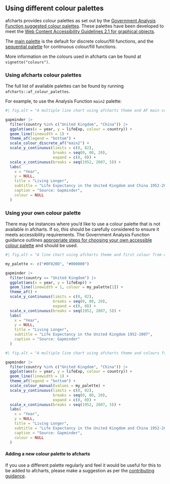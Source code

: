 ## Using different colour palettes

afcharts provides colour palettes as set out by the [Government Analysis Function suggested colour palettes](https://analysisfunction.civilservice.gov.uk/policy-store/data-visualisation-colours-in-charts/#section-4). 
These palettes have been developed to meet the [Web Content Accessibility Guidelines 2.1 for graphical objects](https://www.w3.org/WAI/WCAG21/Understanding/non-text-contrast.html).


The [main palette](https://best-practice-and-impact.github.io/afcharts/articles/colours.html#main-palette) is the default for discrete colour/fill functions, and the [sequential palette](https://best-practice-and-impact.github.io/afcharts/articles/colours.html#sequential-palette) for continuous colour/fill functions.

More information on the colours used in afcharts can be found at `vignette("colours")`.


### Using afcharts colour palettes

The full list of available palettes can be found by running `afcharts::af_colour_palettes`.

For example, to use the Analysis Function `main2` palette:

```{r af-palette, fig.height = 5}
#| fig.alt = "A multiple line chart using afcharts theme and AF main colour palette."

gapminder |>
  filter(country %in% c("United Kingdom", "China")) |>
  ggplot(aes(x = year, y = lifeExp, colour = country)) +
  geom_line(linewidth = 1) +
  theme_af(legend = "bottom") +
  scale_colour_discrete_af("main2") +
  scale_y_continuous(limits = c(0, 82),
                     breaks = seq(0, 80, 20),
                     expand = c(0, 0)) +
  scale_x_continuous(breaks = seq(1952, 2007, 5)) +
  labs(
    x = "Year",
    y = NULL,
    title = "Living Longer",
    subtitle = "Life Expectancy in the United Kingdom and China 1952-2007",
    caption = "Source: Gapminder",
    colour = NULL
  )
```


### Using your own colour palette

There may be instances where you'd like to use a colour palette that is not available in afcharts. 
If so, this should be carefully considered to ensure it meets accessibility requirements. 
The Government Analysis Function guidance outlines [appropriate steps for choosing your own accessible colour palette](https://analysisfunction.civilservice.gov.uk/policy-store/data-visualisation-colours-in-charts/#section-9) and should be used.

```{r different-colour-palette-1}
#| fig.alt = "A line chart using afcharts theme and first colour from custom palette."

my_palette <- c("#0F820D", "#000000")

gapminder |>
  filter(country == "United Kingdom") |>
  ggplot(aes(x = year, y = lifeExp)) +
  geom_line(linewidth = 1, colour = my_palette[1]) +
  theme_af() +
  scale_y_continuous(limits = c(0, 82),
                     breaks = seq(0, 80, 20),
                     expand = c(0, 0)) +
  scale_x_continuous(breaks = seq(1952, 2007, 5)) +
  labs(
    x = "Year",
    y = NULL,
    title = "Living Longer",
    subtitle = "Life Expectancy in the United Kingdom 1952-2007",
    caption = "Source: Gapminder"
  )
```

```{r different-colour-palette-2, fig.height = 5.5}
#| fig.alt = "A multiple line chart using afcharts theme and colours from custom palette."

gapminder |>
  filter(country %in% c("United Kingdom", "China")) |>
  ggplot(aes(x = year, y = lifeExp, colour = country)) +
  geom_line(linewidth = 1) +
  theme_af(legend = "bottom") +
  scale_colour_manual(values = my_palette) +
  scale_y_continuous(limits = c(0, 82),
                     breaks = seq(0, 80, 20),
                     expand = c(0, 0)) +
  scale_x_continuous(breaks = seq(1952, 2007, 5)) +
  labs(
    x = "Year",
    y = NULL,
    title = "Living Longer",
    subtitle = "Life Expectancy in the United Kingdom and China 1952-2007",
    caption = "Source: Gapminder",
    colour = NULL
  )
```


#### Adding a new colour palette to afcharts

If you use a different palette regularly and feel it would be useful for this to be added to afcharts, please make a suggestion as per the [contributing guidance](https://best-practice-and-impact.github.io/afcharts/CONTRIBUTING.html).
